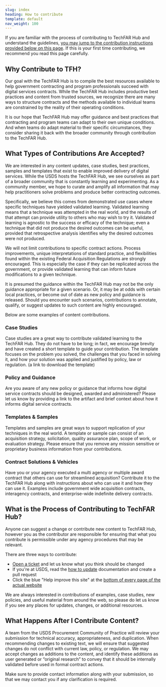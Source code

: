 ```yaml
---
slug: index
heading: How to contribute
template: default
nav_weight: 100
---
```


If you are familiar with the process of contributing to TechFAR Hub and understand the guidelines, [you may jump to the contribution instructions provided below on this page](#what-is-the-process-of-contributing-to-techfar-hub). If this is your first time contributing, we recommend you read this page carefully.

## Why Contribute to TFH?
Our goal with the TechFAR Hub is to compile the best resources available to help government contracting and program professionals succeed with digital services contracts. While the TechFAR Hub includes productive best practices and content from trusted sources, we recognize there are many ways to structure contracts and the methods available to individual teams are constrained by the reality of their operating conditions. 

It is our hope that TechFAR Hub may offer guidance and best practices that contracting and program teams can adapt to their own unique conditions. And when teams do adapt material to their specific circumstances, they consider sharing it back with the broader community through contribution to the TechFAR Hub.

## What Types of Contributions Are Accepted?
We are interested in any content updates, case studies, best practices, samples and templates that exist to enable improved delivery of digital services. While the USDS hosts the TechFAR Hub, we see ourselves as part of a broader community that is constantly learning and experimenting. As a community member, we hope to curate and amplify all information that may help practitioners solve problems and produce better contracting outcomes.

Specifically, we believe this comes from demonstrated use cases where specific techniques have yielded validated learning. Validated learning means that a technique was attempted in the real world, and the results of that attempt can provide utility to others who may wish to try it. Validated learning is agnostic to the success or efficacy of the technique; even a technique that did not produce the desired outcomes can be useful, provided that retrospective analysis identifies why the desired outcomes were not produced. 

We will not limit contributions to specific contract actions. Process improvements, unique interpretations of standard practice, and flexibilities found within the existing Federal Acquisition Regulations are strongly encouraged. This is especially the case if they can be replicated across the government, or provide validated learning that can inform future modifications to a given technique.

It is presumed the guidance within the TechFAR Hub may not be the only guidance appropriate for a given scenario. Or, it may be at odds with certain local practices, or become out of date as new policy and guidance is released. Should you encounter such scenarios, contributions to annotate, qualify, or suggest updates to such content are highly encouraged.

Below are some examples of content contributions.

### Case Studies 
Case studies are a great way to contribute validated learning to the TechFAR Hub. They do not have to be long; in fact, we encourage brevity and have created a short template to guide your contribution. The template focuses on the problem you solved, the challenges that you faced in solving it, and how your solution was applied and justified by policy, law or regulation. (a link to download the template)

### Policy and Guidance
Are you aware of any new policy or guidance that informs how digital service contracts should be designed, awarded and administered? Please let us know by providing a link to the artifact and brief context about how it informs digital service contracts.

### Templates & Samples
Templates and samples are great ways to support replication of your techniques in the real world. A template or sample can consist of an acquisition strategy, solicitation, quality assurance plan, scope of work, or evaluation strategy. Please ensure that you remove any mission sensitive or proprietary business information from your contributions.

### Contract Solutions & Vehicles
Have you or your agency executed a multi agency or multiple award contract that others can use for streamlined acquisition? Contribute it to the TechFAR Hub along with instructions about who can use it and how they can use it. Examples include government wide acquisition contracts, interagency contracts, and enterprise-wide indefinite delivery contracts.

## What is the Process of Contributing to TechFAR Hub?
Anyone can suggest a change or contribute new content to TechFAR Hub, however you as the contributor are responsible for ensuring that what you contribute is permissible under any agency procedures that may be relevant. 

There are three ways to contribute:

- [Open a ticket](https://github.com/usds/techfar-hub-website-v3/issues) and let us know what you think should be changed
- If you're at USDS, read the [how to update](https://github.com/usds/techfar-hub-website-v3/tree/main/How-To-Update) documentation and create a pull request
- Click the blue "Help improve this site" at the [bottom of every page of the actual website](https://techfarhub.usds.gov)

We are always interested in contributions of examples, case studies, new policies, and useful material from around the web, so please do let us know if you see any places for updates, changes, or additional resources.

## What Happens After I Contribute Content?
A team from the USDS Procurement Community of Practice will review your submission for technical accuracy, appropriateness, and duplication. When recommending changes to existing text, we will ensure that suggested changes do not conflict with current law, policy, or regulation. We may accept changes as additions to the content, and identify these additions as user generated or “original research” to convey that it should be internally validated before used in formal contract actions.

Make sure to provide contact information along with your submission, so that we may contact you if any clarification is required.
